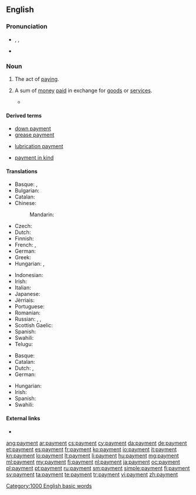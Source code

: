 ==English==

===Pronunciation===
* {{enPR|pāmĕnt}}, {{IPA|/ˈpeɪ̯mənt/}}, {{X-SAMPA|/"peI_^m@nt/}}
* {{audio|en-us-payment.ogg|Audio (US)}}

===Noun===
{{en-noun|s|-}}

# {{context|uncountable|lang=en}} The act of [[pay]]ing.
# {{context|countable|lang=en}} A sum of [[money]] [[pay|paid]] in exchange for [[goods]] or [[service]]s.
#*{{quote-book|year=1918|author={{w|W. B. Maxwell}}|chapter=7
|title=[http://openlibrary.org/works/OL1097634W The Mirror and the Lamp]
|passage=“[…] This is Mr. Churchill, who, as you are aware, is good enough to come to us for his diaconate, and, as we hope, for much longer; and being a gentleman of independent means, he declines to take any '''payment'''.” Saying this Walden rubbed his hands together and smiled contentedly.}}

====Derived terms====
{{rel-top3|Terms derived from "payment"}}
* [[down payment]]
* [[grease payment]]
{{rel-mid3}}
* [[lubrication payment]]
{{rel-mid3}}
* [[payment in kind]]
{{rel-bottom}}

====Translations====
{{trans-top|the act of paying}}
* Basque: {{t-|eu|ordainketa}}, {{t-|eu|ordaintze}}
* Bulgarian: {{t+|bg|плащане|n|tr=pláštane|sc=Cyrl}}
* Catalan: {{t-|ca|pagament|m}}
* Chinese:
*: Mandarin: {{t|cmn|付款|tr=fùkuǎn}}
* Czech: {{t-|cs|platba|f}}
* Dutch: {{t+|nl|betaling|f}}
* Finnish: {{t+|fi|maksu}}
* French: {{t+|fr|paiement|m}}, {{t+|fr|payement|m}}
* German: {{t+|de|Bezahlung|f}}
* Greek: {{t+|el|πληρωμή|tr=pliromí|f}}
* Hungarian: {{t+|hu|fizetés}}, {{t+|hu|kifizetés}}
{{trans-mid}}
* Indonesian: {{t+|id|bayar|alt=pembayaran}}
* Irish: {{t-|ga|íocaíocht|f}}
* Italian: {{t+|it|pagamento|m}}
* Japanese: {{t-|ja|支払い|tr=しはらい, shiharai}}
* Jèrriais: {{tø|roa-jer|paiement|m}}
* Portuguese: {{t+|pt|pagamento}}
* Romanian: {{t-|ro|plată|f}}
* Russian: {{t+|ru|платёж|m|tr=platjóž|sc=Cyrl}}, {{t+|ru|оплата|f|tr=opláta|sc=Cyrl}}, {{t+|ru|плата|f|tr=pláta|sc=Cyrl}}
* Scottish Gaelic: {{t-|gd|dìoladh|m}}
* Spanish: {{t+|es|pago}}
* Swahili: {{t+|sw|malipo}}
* Telugu: {{t+|te|చెల్లింపు|tr=chelliMpu}}
{{trans-bottom}}

{{trans-top|a sum of money paid in exchange for goods or services}}
* Basque: {{t-|eu|ordain}}
* Catalan: {{t-|ca|pagament|m}}
* Dutch: {{t+|nl|uitbetaling|f}}, {{t+|nl|betaling|f}}
* German: {{t+|de|Zahlung|f}}
{{trans-mid}}
* Hungarian: {{t+|hu|fizetség}}
* Irish: {{t-|ga|íocaíocht|f}}
* Spanish: {{t+|es|pago|m}}
* Swahili: {{t+|sw|malipo}}
{{trans-bottom}}

====External links====
* {{pedialite}}

[[Category:1000 English basic words]]

[[ang:payment]]
[[ar:payment]]
[[cs:payment]]
[[cy:payment]]
[[da:payment]]
[[de:payment]]
[[et:payment]]
[[es:payment]]
[[fr:payment]]
[[ko:payment]]
[[io:payment]]
[[it:payment]]
[[kn:payment]]
[[lo:payment]]
[[lt:payment]]
[[li:payment]]
[[hu:payment]]
[[mg:payment]]
[[ml:payment]]
[[my:payment]]
[[fj:payment]]
[[nl:payment]]
[[ja:payment]]
[[oc:payment]]
[[pl:payment]]
[[pt:payment]]
[[ru:payment]]
[[sm:payment]]
[[simple:payment]]
[[fi:payment]]
[[sv:payment]]
[[ta:payment]]
[[te:payment]]
[[tr:payment]]
[[vi:payment]]
[[zh:payment]]